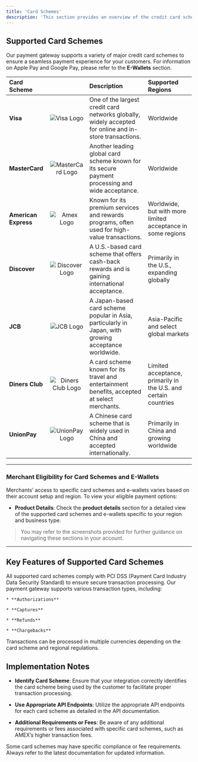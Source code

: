 ```yaml
---
title: 'Card Schemes'
description: 'This section provides an overview of the credit card schemes supported by our payment gateway. Understanding the various card schemes is essential for merchants as they integrate with our API and seek to accommodate diverse customer payment preferences.'
---
```


## **Supported Card Schemes**

Our payment gateway supports a variety of major credit card schemes to ensure a seamless payment experience for your customers. For information on Apple Pay and Google Pay, please refer to the **E-Wallets** section.

| Card Scheme          |                                              | Description                                                                                             | Supported Regions                                               |
| :------------------- | :------------------------------------------: | :------------------------------------------------------------------------------------------------------ | :-------------------------------------------------------------- |
| **Visa**             |    ![Visa Logo](/images/scheme-visa.svg)   | One of the largest credit card networks globally, widely accepted for online and in-store transactions. | Worldwide                                                       |
| **MasterCard**       |  ![MasterCard Logo](/images/scheme-master.svg) | Another leading global card scheme known for its secure payment processing and wide acceptance.         | Worldwide                                                       |
| **American Express** |     ![Amex Logo](/images/scheme-amex.svg)    | Known for its premium services and rewards programs, often used for high-value transactions.            | Worldwide, but with more limited acceptance in some regions     |
| **Discover**         |   ![Discover Logo](/images/scheme-discover.svg)  | A U.S.-based card scheme that offers cash-back rewards and is gaining international acceptance.         | Primarily in the U.S., expanding globally                       |
| **JCB**              |     ![JCB Logo](/images/scheme-jcb.svg)     | A Japan-based card scheme popular in Asia, particularly in Japan, with growing acceptance worldwide.    | Asia-Pacific and select global markets                          |
| **Diners Club**      | ![Diners Club Logo](/images/scheme-diners.svg) | A card scheme known for its travel and entertainment benefits, accepted at select merchants.            | Limited acceptance, primarily in the U.S. and certain countries |
| **UnionPay**         |   ![UnionPay Logo](/images/scheme-unipay.svg)  | A Chinese card scheme that is widely used in China and accepted internationally.                        | Primarily in China and growing worldwide                        |

***

### **Merchant Eligibility for Card Schemes and E-Wallets**

Merchants’ access to specific card schemes and e-wallets varies based on their account setup and region. To view your eligible payment options:

* **Product Details**: Check the **product details** section for a detailed view of the supported card schemes and e-wallets specific to your region and business type.

> You may refer to the screenshots provided for further guidance on navigating these sections in your account.

***

## **Key Features of Supported Card Schemes**

<CardGroup>
  <Card title="Security" icon="shield-check">
    All supported card schemes comply with PCI DSS (Payment Card Industry Data Security Standard) to ensure secure transaction processing.
  </Card>

  <Card title="Transaction Types" icon="right-left">
    Our payment gateway supports various transaction types, including:

    * **Authorizations**

    * **Captures**

    * **Refunds**

    * **Chargebacks**
  </Card>

  <Card title="Currency Support" icon="dollar-sign">
    Transactions can be processed in multiple currencies depending on the card scheme and regional regulations.
  </Card>
</CardGroup>

## **Implementation Notes**

* **Identify Card Scheme**: Ensure that your integration correctly identifies the card scheme being used by the customer to facilitate proper transaction processing.

* **Use Appropriate API Endpoints**: Utilize the appropriate API endpoints for each card scheme as detailed in the API documentation.

* **Additional Requirements or Fees**: Be aware of any additional requirements or fees associated with specific card schemes, such as AMEX’s higher transaction fees.

<Note>
  Some card schemes may have specific compliance or fee requirements. Always refer to the latest documentation for updated information.
</Note>